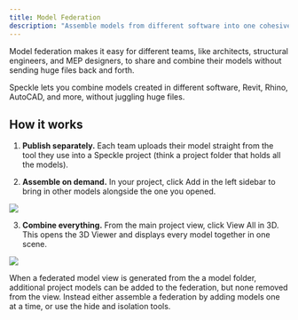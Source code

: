 ```yaml
---
title: Model Federation
description: "Assemble models from different software into one cohesive view."
---
```


Model federation makes it easy for different teams, like architects, structural engineers, 
and MEP designers, to share and combine their models without sending huge files back and forth.

Speckle lets you combine models created in different software, Revit, Rhino, AutoCAD, and more, 
without juggling huge files.

## How it works

1. **Publish separately.**
Each team uploads their model straight from the tool they use into a Speckle project 
(think a project folder that holds all the models).

2. **Assemble on demand.**
In your project, click Add in the left sidebar to bring in other models alongside 
the one you opened.

<Frame>
<img src="/images/3d-viewer/model_fed.jpg" />
</Frame>

3. **Combine everything.**
From the main project view, click View All in 3D. This opens the 3D Viewer and 
displays every model together in one scene.
<Frame>
<img src="/images/3d-viewer/federation_all.jpg" />
</Frame>

<Note>When a federated model view is generated from the a model folder, additional project models can be added to the federation, 
but none removed from the view. Instead either assemble a federation by adding models one at a time, or use the hide and isolation tools.</Note>
